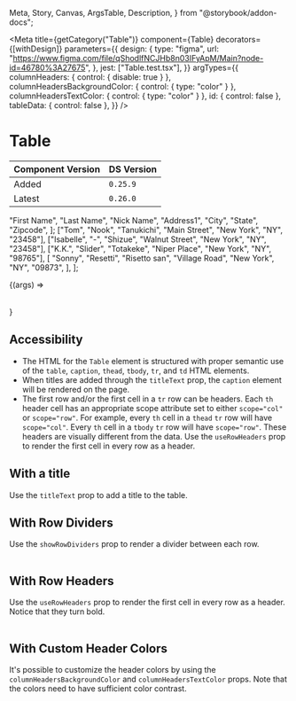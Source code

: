   Meta,
  Story,
  Canvas,
  ArgsTable,
  Description,
} from "@storybook/addon-docs";


<Meta
  title={getCategory("Table")}
  component={Table}
  decorators={[withDesign]}
  parameters={{
    design: {
      type: "figma",
      url: "https://www.figma.com/file/qShodlfNCJHb8n03IFyApM/Main?node-id=46780%3A27675",
    },
    jest: ["Table.test.tsx"],
  }}
  argTypes={{
    columnHeaders: { control: { disable: true } },
    columnHeadersBackgroundColor: { control: { type: "color" } },
    columnHeadersTextColor: { control: { type: "color" } },
    id: { control: false },
    tableData: { control: false },
  }}
/>

# Table

| Component Version | DS Version |
| ----------------- | ---------- |
| Added             | `0.25.9`   |
| Latest            | `0.26.0`   |

<Description of={Table} />

  "First Name",
  "Last Name",
  "Nick Name",
  "Address1",
  "City",
  "State",
  "Zipcode",
];
  ["Tom", "Nook", "Tanukichi", "Main Street", "New York", "NY", "23458"],
  ["Isabelle", "-", "Shizue", "Walnut Street", "New York", "NY", "23458"],
  ["K.K.", "Slider", "Totakeke", "Niper Place", "New York", "NY", "98765"],
  [
    "Sonny",
    "Resetti",
    "Risetto san",
    "Village Road",
    "New York",
    "NY",
    "09873",
  ],
];

<Canvas withToolbar>
  <Story
    name="Table"
    args={{
      className: undefined,
      columnHeaders,
      columnHeadersBackgroundColor: undefined,
      columnHeadersTextColor: undefined,
      id: undefined,
      showRowDividers: false,
      tableData,
      titleText: undefined,
      useRowHeaders: false,
    }}
  >
    {(args) => <Table {...args}></Table>}
  </Story>
</Canvas>

<ArgsTable story="Table" />

## Accessibility

- The HTML for the `Table` element is structured with proper semantic use of the
  `table`, `caption`, `thead`, `tbody`, `tr`, and `td` HTML elements.
- When titles are added through the `titleText` prop, the `caption` element will
  be rendered on the page.
- The first row and/or the first cell in a `tr` row can be headers. Each `th`
  header cell has an appropriate scope attribute set to either `scope="col"` or
  `scope="row"`. For example, every `th` cell in a `thead` `tr` row will have
  `scope="col"`. Every `th` cell in a `tbody` `tr` row will have `scope="row"`.
  These headers are visually different from the data. Use the `useRowHeaders`
  prop to render the first cell in every row as a header.

## With a title

Use the `titleText` prop to add a title to the table.

<Canvas>
  <DSProvider>
    <Table
      columnHeaders={columnHeaders}
      id="title-table"
      tableData={tableData}
      titleText="Table with a title"
    />
  </DSProvider>
</Canvas>

## With Row Dividers

Use the `showRowDividers` prop to render a divider between each row.

<Canvas>
  <DSProvider>
    <Table
      columnHeaders={columnHeaders}
      id="showRowDividers-table"
      showRowDividers
      tableData={tableData}
    />
  </DSProvider>
</Canvas>

## With Row Headers

Use the `useRowHeaders` prop to render the first cell in every row as a header.
Notice that they turn bold.

<Canvas>
  <DSProvider>
    <Table
      columnHeaders={columnHeaders}
      id="rowHeaders-table"
      tableData={tableData}
      useRowHeaders
    />
  </DSProvider>
</Canvas>

## With Custom Header Colors

It's possible to customize the header colors by using the `columnHeadersBackgroundColor`
and `columnHeadersTextColor` props. Note that the colors need to have sufficient
color contrast.

<Canvas>
  <DSProvider>
    <Table
      columnHeaders={columnHeaders}
      columnHeadersBackgroundColor="var(--nypl-colors-ui-link-secondary)"
      columnHeadersTextColor="var(--nypl-colors-ui-white)"
      id="rowHeaders-table"
      showRowDividers
      tableData={tableData}
      useRowHeaders
    />
  </DSProvider>
</Canvas>

